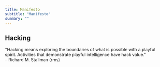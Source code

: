 ```yaml
---
title: Manifesto
subtitle: "Manifesto"
summary: ""
---
```


## Hacking

"Hacking means exploring the boundaries of what is possible with a playful spirit. Activities that demonstrate playful intelligence have hack value."  
– Richard M. Stallman (rms)
